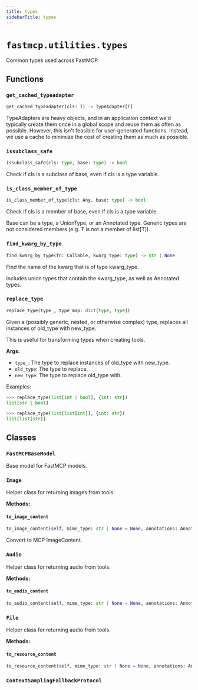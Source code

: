 ```yaml
---
title: types
sidebarTitle: types
---
```


# `fastmcp.utilities.types`


Common types used across FastMCP.

## Functions

### `get_cached_typeadapter` <sup><a href="https://github.com/jlowin/fastmcp/blob/main/src/fastmcp/utilities/types.py#L41" target="_blank"><Icon icon="github" style="width: 14px; height: 14px;" /></a></sup>

```python
get_cached_typeadapter(cls: T) -> TypeAdapter[T]
```


TypeAdapters are heavy objects, and in an application context we'd typically
create them once in a global scope and reuse them as often as possible.
However, this isn't feasible for user-generated functions. Instead, we use a
cache to minimize the cost of creating them as much as possible.


### `issubclass_safe` <sup><a href="https://github.com/jlowin/fastmcp/blob/main/src/fastmcp/utilities/types.py#L116" target="_blank"><Icon icon="github" style="width: 14px; height: 14px;" /></a></sup>

```python
issubclass_safe(cls: type, base: type) -> bool
```


Check if cls is a subclass of base, even if cls is a type variable.


### `is_class_member_of_type` <sup><a href="https://github.com/jlowin/fastmcp/blob/main/src/fastmcp/utilities/types.py#L126" target="_blank"><Icon icon="github" style="width: 14px; height: 14px;" /></a></sup>

```python
is_class_member_of_type(cls: Any, base: type) -> bool
```


Check if cls is a member of base, even if cls is a type variable.

Base can be a type, a UnionType, or an Annotated type. Generic types are not
considered members (e.g. T is not a member of list\[T]).


### `find_kwarg_by_type` <sup><a href="https://github.com/jlowin/fastmcp/blob/main/src/fastmcp/utilities/types.py#L148" target="_blank"><Icon icon="github" style="width: 14px; height: 14px;" /></a></sup>

```python
find_kwarg_by_type(fn: Callable, kwarg_type: type) -> str | None
```


Find the name of the kwarg that is of type kwarg_type.

Includes union types that contain the kwarg_type, as well as Annotated types.


### `replace_type` <sup><a href="https://github.com/jlowin/fastmcp/blob/main/src/fastmcp/utilities/types.py#L377" target="_blank"><Icon icon="github" style="width: 14px; height: 14px;" /></a></sup>

```python
replace_type(type_, type_map: dict[type, type])
```


Given a (possibly generic, nested, or otherwise complex) type, replaces all
instances of old_type with new_type.

This is useful for transforming types when creating tools.

**Args:**
- `type_`: The type to replace instances of old_type with new_type.
- `old_type`: The type to replace.
- `new_type`: The type to replace old_type with.

Examples:
```python
>>> replace_type(list[int | bool], {int: str})
list[str | bool]

>>> replace_type(list[list[int]], {int: str})
list[list[str]]
```


## Classes

### `FastMCPBaseModel` <sup><a href="https://github.com/jlowin/fastmcp/blob/main/src/fastmcp/utilities/types.py#L34" target="_blank"><Icon icon="github" style="width: 14px; height: 14px;" /></a></sup>


Base model for FastMCP models.


### `Image` <sup><a href="https://github.com/jlowin/fastmcp/blob/main/src/fastmcp/utilities/types.py#L174" target="_blank"><Icon icon="github" style="width: 14px; height: 14px;" /></a></sup>


Helper class for returning images from tools.


**Methods:**

#### `to_image_content` <sup><a href="https://github.com/jlowin/fastmcp/blob/main/src/fastmcp/utilities/types.py#L211" target="_blank"><Icon icon="github" style="width: 14px; height: 14px;" /></a></sup>

```python
to_image_content(self, mime_type: str | None = None, annotations: Annotations | None = None) -> mcp.types.ImageContent
```

Convert to MCP ImageContent.


### `Audio` <sup><a href="https://github.com/jlowin/fastmcp/blob/main/src/fastmcp/utilities/types.py#L233" target="_blank"><Icon icon="github" style="width: 14px; height: 14px;" /></a></sup>


Helper class for returning audio from tools.


**Methods:**

#### `to_audio_content` <sup><a href="https://github.com/jlowin/fastmcp/blob/main/src/fastmcp/utilities/types.py#L270" target="_blank"><Icon icon="github" style="width: 14px; height: 14px;" /></a></sup>

```python
to_audio_content(self, mime_type: str | None = None, annotations: Annotations | None = None) -> mcp.types.AudioContent
```

### `File` <sup><a href="https://github.com/jlowin/fastmcp/blob/main/src/fastmcp/utilities/types.py#L291" target="_blank"><Icon icon="github" style="width: 14px; height: 14px;" /></a></sup>


Helper class for returning audio from tools.


**Methods:**

#### `to_resource_content` <sup><a href="https://github.com/jlowin/fastmcp/blob/main/src/fastmcp/utilities/types.py#L330" target="_blank"><Icon icon="github" style="width: 14px; height: 14px;" /></a></sup>

```python
to_resource_content(self, mime_type: str | None = None, annotations: Annotations | None = None) -> mcp.types.EmbeddedResource
```

### `ContextSamplingFallbackProtocol` <sup><a href="https://github.com/jlowin/fastmcp/blob/main/src/fastmcp/utilities/types.py#L414" target="_blank"><Icon icon="github" style="width: 14px; height: 14px;" /></a></sup>
